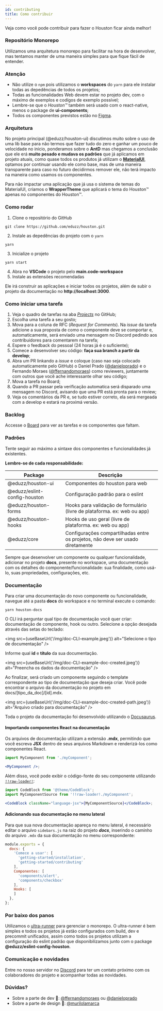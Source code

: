 ```yaml
---
id: contributing
title: Como contribuir
---
```



Veja como você pode contribuir para fazer o Houston ficar ainda melhor!

### Repositório Monorepo 

Utilizamos uma arquitetura monorepo para facilitar na hora de desenvolver,
mas tentamos manter de uma maneira simples para que fique fácil de entender.

### Atenção 

* Não utilize o `npm` pois utilizamos o **workspaces** do `yarn` para ele instalar todas as depedências de todos os projetos;
* Todas as funcionalidades Web devem estar no projeto dev, com o máximo de exemplos e codígos de exemplo possível;
* Lembre-se que o *Houston™️* também será usado com o react-native, menos o package de **ui-components**;
* Todos os componentes previstos estão no [Figma](https://www.figma.com/file/Z1MocTqXbRPGdaHMM9t4Zv/Houston-Design-System?node-id=196%3A366).

### Arquitetura 

No projeto principal (@eduzz/houston-ui) discutimos muito sobre o uso de uma lib base para não termos que fazer tudo 
do zero e ganhar um pouco de velocidade no inicio, ponderamos sobre o **AntD** mas chegamos a conclusão que ele erá 
**muito pesado e mudava os padrões** que já aplicamos em projeto atuais, como quase todos os produtos já utilizam
o [**MaterialUI**](https://material-ui.com/), optamos por continuar usando ele como base, mas de uma maneira transparente para caso no futuro decidirmos 
remover ele, não terá impacto na maneira como usamos os componentes.

Para não impactar uma aplicação que já usa o sistema de 
temas do MaterialUI, criamos o **WrapperTheme** que aplicará o tema do Houston™ apenas no componentes do Houston™.

### Como rodar 

1. Clone o repositório do GitHub
```shell
git clone https://github.com/eduzz/houston.git
```

2. Instale as depedências do projeto com o `yarn`
```shell
yarn
```

3. Inicialize o projeto
```shell
yarn start
```

4. Abra no **VSCode** o projeto pelo **main.code-workspace**
5. Instale as extensões recomendadas

Ele irá construir as aplicações e iniciar todos os projetos, além de subir o projeto da documentação no **http://localhost:3000**.

### Como iniciar uma tarefa 

1. Veja o quadro de tarefas na aba [*Projects*](https://github.com/eduzz/houston/projects/3) no GitHub;
2. Escolha uma tarefa a seu gosto;
3. Mova para a coluna de RFC (*Request for Comments*). Na *issue* da tarefa adicione a sua proposta de como o componente deve se comportar e, automaticamente, será enviado uma mensagem no Discord pedindo aos contribuidores para comentarem na tarefa;
4. Espere o feedback do pessoal (24 horas já é o suficiente);
5. Comece a desenvolver seu código: **faça sua branch a partir da develop**;
6. Abra um PR linkando a *issue* e coloque (caso nao seja colocado automaticamente pelo GitHub) o Daniel Prado ([@danieloprado](https://github.com/danieloprado)) e o Fernando Moraes ([@ffernandomoraes](https://github.com/ffernandomoraes)) como reviewers, juntamente com outros que você ache interessante olhar seu código;
7. Mova a tarefa no Board;
8. Quando a PR passar pela verificação automatica será disparado uma mensagem no Discord, avisando que uma PR está pronta para o review;
9. Veja os comentários da PR e, se tudo estiver correto, ela será mergeada com a develop e estará na proximá versão.

### Backlog 

Accesse o [Board](https://github.com/eduzz/houston/projects/3) para ver as tarefas e os componentes que faltam.  

### Padrões 

Tente seguir ao máximo a sintaxe dos componentes e funcionalidades já existentes.

**Lembre-se de cada responsabilidade:**

| Package                      | Descrição                                                                      |
|------------------------------|--------------------------------------------------------------------------------|
| @eduzz/houston-ui            | Componentes do houston para web                                                |
| @eduzz/eslint-config-houston | Configuração padrão para o eslint                                              |
| @eduzz/houston-forms         | Hooks para validação de formulário (livre de plataforma. ex: web ou app)       |
| @eduzz/houston-hooks         | Hooks de uso geral (livre de plataforma. ex: web ou app)                       |
| @eduzz/core                  | Configurações compartilhadas entre os projetos, não deve ser usado diretamente |

Sempre que desenvolver um componente ou qualquer funcionalidade, adicionar no projeto **docs**, presente no workspace, uma documentação com os detalhes do componente/funcionalidade: sua finalidade, como usá-lo, suas propriedades, configurações, etc.

### Documentação

Para criar uma documentação do novo componente ou funcionalidade, navegue até a pasta **docs** do workspace e no terminal execute o comando:

```shell
yarn houston-docs
```

O CLI irá perguntar qual tipo de documentação você quer criar: documentação de componente, hook ou outro. Selecione a opção desejada através das setas do teclado:

<img src={useBaseUrl('/img/doc-CLI-example.jpeg')} alt="Selecione o tipo de documentação" />

Informe qual **id** e **título** da sua documentação.

<img src={useBaseUrl('/img/doc-CLI-example-doc-created.jpeg')} alt="Preencha os dados da documentação" />

Ao finalizar, será criado um componente seguindo o template correspondente ao tipo de documentação que deseja criar. Você pode encontrar o arquivo da documentação no projeto em
docs/[tipo_da_doc]/[id].mdx.

<img  src={useBaseUrl('/img/doc-CLI-example-doc-created-path.jpeg')} alt="Arquivo criado para documentação" />

Toda o projeto da documentação foi desenvolvido utilizando o [Docusaurus](https://v2.docusaurus.io/docs/next/).

#### Importando componentes React na documentação

Os arquivos de documentação utilizam a extensão **.mdx**, permitindo que você escreva **JSX** dentro de seus arquivos Markdown e renderizá-los como componentes React.

```jsx
import MyComponent from './myComponent';

<MyComponent />;
``` 

Além disso, você pode exibir o código-fonte do seu componente utilizando [`!!raw-loader!`](https://webpack.js.org/loaders/raw-loader/):

```jsx
import CodeBlock from '@theme/CodeBlock';
import MyComponentSource from '!!raw-loader!./myComponent';

<CodeBlock className="language-jsx">{MyComponentSource}</CodeBlock>;
``` 

#### Adicionando sua documentação no menu lateral

Para que sua nova documentação apareça no menu lateral, é necessário editar o arquivo `sidebars.js` na raiz do projeto ***docs***,
inserindo o caminho do arquivo `.mdx` da sua documentação no menu correspondente:

```jsx {9} docs/sidebars.js
module.exports = {
  docs: {
    'Comece a usar': [
      'getting-started/installation', 
      'getting-started/contributing'
    ],
    Componentes: [
      'components/alert',
      'components/checkbox'
    ],
    Hooks: [
    ]
  },
};
```

### Por baixo dos panos 

Utilizamos o [ultra-runner](https://www.npmjs.com/package/ultra-runner) para gerenciar o monorepo. O ultra-runner é bem simples e
todos os projetos já estão configurados com build, dev e precommit unificados, assim como todos os projetos utilizam a configuração do eslint
padrão que disponibilizamos junto com o package **@eduzz/eslint-config-houston**.

### Comunicação e novidades 

Entre no nosso servidor no [Discord](https://discord.gg/EeCnYRsCkX) para ter um contato próximo com os colaboradores do projeto e acompanhar todas as novidades.

### Dúvidas?

* Sobre a parte de dev 💪: [@ffernandomoraes](https://github.com/ffernandomoraes) ou [@danieloprado](https://github.com/danieloprado)
* Sobre a parte de design 🌈: [@murilolamarca](https://github.com/murilolamarca)